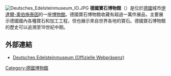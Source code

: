 [[File:Deutsches_Edelsteinmuseum_IO.JPG|thumb]]
'''德國寶石博物館'''（{{lang-de|Deutsches Edelsteinmuseum}}）是位於[[德國|德國]]城市[[伊達爾-奧伯施泰因|伊達爾-奧伯施泰因]]的一座[[博物館|博物館]]。德國寶石博物館收藏有超過一萬件展品，主要展示德國國內各種寶石和加工工程，但也展示來自世界各地的寶石。德國寶石博物館的歷史可以追溯至19世紀中期。
== 外部連結 ==
{{Commonscat|Deutsches Edelsteinmuseum in Idar-Oberstein}}
* [http://www.edelsteinmuseum.de/ Deutsches Edelsteinmuseum (Offizielle Webpräsenz)] {{Wayback|url=http://www.edelsteinmuseum.de/ |date=20151008070910 }}
[[Category:德國博物館|Category:德國博物館]]